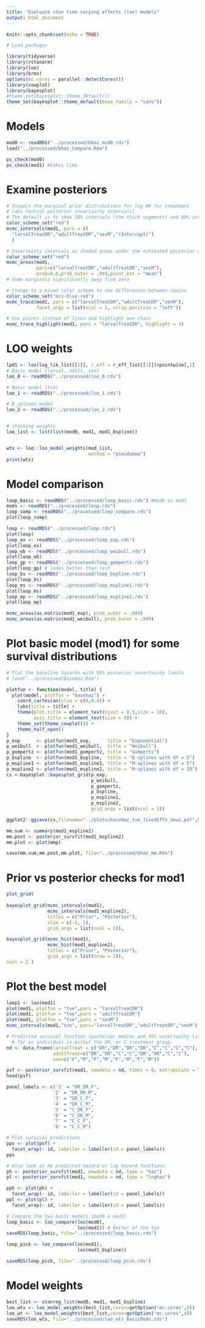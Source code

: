 ```yaml
---
title: "Evaluate stan time varying effects (tve) models"
output: html_document
---
```


```r
knitr::opts_chunk$set(echo = TRUE)

# Load packages

library(tidyverse)
library(rstanarm)
library(loo)
library(brms)
options(mc.cores = parallel::detectCores())
library(cowplot)
library(bayesplot)
#theme_set(bayesplot::theme_default())
theme_set(bayesplot::theme_default(base_family = "sans"))

```

# Models

```r

mod0 <- readRDS("../processed/bhaz_mod0.rds")
load("../processed/bhaz_Compare.Rda")

ps_check(mod0)
ps_check(mod1) #takes time
```

# Examine posteriors

```r
# Inspect the marginal prior distributions for log HR for treatment
# (aka Central posterior uncertainty intervals)
# The default is to show 50% intervals (the thick segments) and 90% intervals (the thinner outer lines). These defaults can be changed using the prob and prob_outer arguments, respectively. Points in the plot are posterior medians.
color_scheme_set("red")
mcmc_intervals(mod1, pars = c(
  "larvalTreatDR","adultTreatDR","sexM","(Intercept)")
  )

# Uncertainty intervals as shaded areas under the estimated posterior density curves
color_scheme_set("red")
mcmc_areas(mod1, 
           pars=c("larvalTreatDR","adultTreatDR","sexM"),
           prob=0.8,prob_outer = .999,point_est = "mean")
# Some marginals significantly away from zero

# Change to a mixed color scheme to see differences between chains 
color_scheme_set("mix-blue-red")
mcmc_trace(mod1, pars = c("larvalTreatDR","adultTreatDR","sexM"), 
           facet_args = list(ncol = 1, strip.position = "left"))

# Use points instead of lines and highlight one chain
mcmc_trace_highlight(mod1, pars = "larvalTreatDR", highlight = 3)

```

# LOO weights

```r
lpd1 <- loo(log_lik_list[[1]], r_eff = r_eff_list[[1]])$pointwise[,1]
# Basic model (larval, adult, sex)
loo_0 <- readRDS("../processed/loo_0.rds")

# Basic model (tve)
loo_1 <- readRDS("../processed/loo_1.rds")

# B_splines model
loo_2 <- readRDS("../processed/loo_2.rds")


# stacking weights
loo_list <- list(list(mod0, mod1, mod1_bspline))


wts <- loo::loo_model_weights(mod_list, 
                              method = "pseudobma")
print(wts)

```


# Model comparison

```r
loop_basic <- readRDS("../processed/loop_basic.rds") #mod0 vs mod1
mods <- readRDS("../processed/loop.rds")
loop_comp <- readRDS("../processed/loop_compare.rds")
plot(loop_comp)

loop <- readRDS("../processed/loop.rds")
plot(loop)
loop_ex <- readRDS("../processed/loop_exp.rds")
plot(loop_ex)
loop_wb <- readRDS("../processed/loop_weibull.rds")
plot(loop_wb)
loop_gp <- readRDS("../processed/loop_gompertz.rds")
plot(loop_gp) # looks better than rest
loop_bs <- readRDS("../processed/loop_bspline.rds")
plot(loop_bs) 
loop_ms <- readRDS("../processed/loop_mspline1.rds")
plot(loop_ms)
loop_mp <- readRDS("../processed/loop_mspline2.rds")
plot(loop_mp)

mcmc_areas(as.matrix(mod1_exp), prob_outer = .999)
mcmc_areas(as.matrix(mod1_weibull), prob_outer = .999)

```

# Plot basic model (mod1) for some survival distributions

```r
# Plot the baseline hazards with 95% posterior uncertainty limits
# load("../processed/BaseHaz.Rda")

plotfun <- function(model, title) {
  plot(model, plotfun = "basehaz") +              
    coord_cartesian(ylim = c(0,0.4)) +            
    labs(title = title) +                        
    theme(plot.title = element_text(hjust = 0.5,size = 10),
          axis.title = element_text(size = 9)) + 
    theme_set(theme_cowplot()) +
    theme_half_open() 
}
p_exp      <- plotfun(mod1_exp,      title = "Exponential")
p_weibull  <- plotfun(mod1_weibull,  title = "Weibull")
p_gompertz <- plotfun(mod1_gompertz, title = "Gompertz")
p_bspline  <- plotfun(mod1_bspline,  title = "B-splines with df = 5")
p_mspline1 <- plotfun(mod1_mspline1, title = "M-splines with df = 5")
p_mspline2 <- plotfun(mod1_mspline2, title = "M-splines with df = 10")
cs <-bayesplot::bayesplot_grid(p_exp,
                               p_weibull,
                               p_gompertz,
                               p_bspline,
                               p_mspline1,
                               p_mspline2,
                               grid_args = list(ncol = 3))

ggplot2::ggsave(cs,filename="../plots/baseHaz_tve_fixedEffs_new1.pdf",height = 6, width=10)

mm.sum <- summary(mod1_mspline2)
mm.post <- posterior_survfit(mod1_mspline2)
mm.plot <- plot(mmp)

save(mm.sum,mm.post,mm.plot, file="../processed/bhaz_mm.Rda")

```

# Prior vs posterior checks for mod1

```r
plot_grid(
  
bayesplot_grid(mcmc_intervals(mod1),
               mcmc_intervals(mod1_mspline2),
               titles = c("Prior", "Posterior"), 
               xlim = c(-2, 1),
               grid_args = list(ncol = 2)),

bayesplot_grid(mcmc_hist(mod1), 
               mcmc_hist(mod1_mspline2),
               titles = c("Prior", "Posterior"), 
               grid_args = list(nrow = 2)),
ncol = 2 )


```

# Plot the best model

```r
loop1 <- loo(mod1)
plot(mod1, plotfun = "tve",pars = "larvalTreatDR")
plot(mod1, plotfun = "tve",pars = "adultTreatDR")
plot(mod1, plotfun = "tve",pars = "sexM")
mcmc_intervals(mod1,"tve", pars="larvalTreatDR","adultTreatDR","sexM")

# Predicted survival function (posterior median and 95% uncertainty limits) 
  # for an individual in either the DR, or C treatment group.
nd <- data.frame(larvalTreat = c("DR","DR","DR","DR","C","C","C","C"),
                 adultTreat=c("DR","DR","C","C","DR","DR","C","C"),
                 sex=c("F","M","F","M","F","M","F","M"))

psf <- posterior_survfit(mod1, newdata = nd, times = 0, extrapolate = TRUE)
head(psf)

panel_labels <- c('1' = "DR_DR_F",
                 '2' = "DR_DR_M",
                 '3' = "DR_C_F",
                 '4' = "DR_C_M",
                 '5' = "C_DR_F",
                 '6' = "C_DR_M",
                 '7' = "C_C_F",
                 '8' = "C_C_M") 

# Plot survival predictions
pps <- plot(psf) +
  facet_wrap(~ id, labeller = labeller(id = panel_labels))
pps

# Also look at he predicted hazard or log hazard functions
ph <- posterior_survfit(mod1, newdata = nd, type = "haz")
pl <- posterior_survfit(mod1, newdata = nd, type = "loghaz")

pph <- plot(ph) + 
  facet_wrap(~ id, labeller = labeller(id = panel_labels))
ppl <- plot(pl) +
  facet_wrap(~ id, labeller = labeller(id = panel_labels))

# Compare the two basic models (mod0 & mod1)
loop_basic <- loo_compare(loo(mod0),
                          loo(mod1)) # Better of the two
saveRDS(loop_basic, file="../processed/loop_basic.rds")

loop_pick <- loo_compare(loo(mod1),
                          loo(mod1_bspline))

saveRDS(loop_pick, file="../processed/loop_pick.rds")
```

# Model weights

```r
best_list <- stanreg_list(mod0, mod1, mod1_bspline)
loo_wts <- loo_model_weights(best_list,cores=getOption("mc.cores",4))
loo_wt <- loo_model_weights(best_list,cores=getOption("mc.cores",4))
saveRDS(loo_wts, file="../processed/loo_wts_BasicMods.rds")
```

